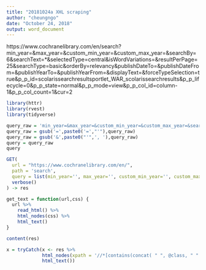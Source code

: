 ```yaml
---
title: "20181024a XHL scraping"
author: "cheungngo"
date: "October 24, 2018"
output: word_document
---
```


https://www.cochranelibrary.com/en/search?min_year=&max_year=&custom_min_year=&custom_max_year=&searchBy=6&searchText=*&selectedType=central&isWordVariations=&resultPerPage=25&searchType=basic&orderBy=relevancy&publishDateTo=&publishDateFrom=&publishYearTo=&publishYearFrom=&displayText=&forceTypeSelection=true&p_p_id=scolarissearchresultsportlet_WAR_scolarissearchresults&p_p_lifecycle=0&p_p_state=normal&p_p_mode=view&p_p_col_id=column-1&p_p_col_count=1&cur=2

```r
library(httr)
library(rvest)
library(tidyverse)
```  

```r
query_raw = 'min_year=&max_year=&custom_min_year=&custom_max_year=&searchBy=6&searchText=*&selectedType=central&isWordVariations=&resultPerPage=25&searchType=basic&orderBy=relevancy&publishDateTo=&publishDateFrom=&publishYearTo=&publishYearFrom=&displayText=&forceTypeSelection=true&p_p_id=scolarissearchresultsportlet_WAR_scolarissearchresults&p_p_lifecycle=0&p_p_state=normal&p_p_mode=view&p_p_col_id=column-1&p_p_col_count=1&'
query_raw = gsub('=',paste0('=',"'"),query_raw)
query_raw = gsub('&',paste0("'",', '),query_raw)
query = query_raw
query
```

```r
GET(
  url = "https://www.cochranelibrary.com/en/",
  path = 'search',
  query = list(min_year='', max_year='', custom_min_year='', custom_max_year='', searchBy='6', searchText='*', selectedType='central', isWordVariations='', resultPerPage='25', searchType='basic', orderBy='relevancy', publishDateTo='', publishDateFrom='', publishYearTo='', publishYearFrom='', displayText='', forceTypeSelection='true', p_p_id='scolarissearchresultsportlet_WAR_scolarissearchresults', p_p_lifecycle='0', p_p_state='normal', p_p_mode='view', p_p_col_id='column-1', p_p_col_count='1'),
  verbose()
) -> res
```

```r
get_text = function(url,css) {
  url %>%
    read_html() %>%
    html_nodes(css) %>%
    html_text()
}
```

```r
content(res)

x = tryCatch(x <- res %>%
             html_nodes(xpath = '//*[contains(concat( " ", @class, " " ), concat( " ", "result-title", " " ))]//a') %>%
             html_text())
```


